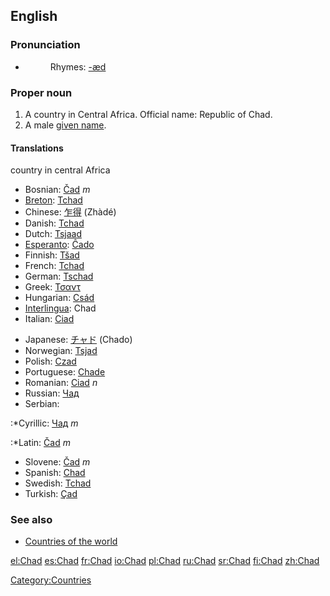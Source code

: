 {{see|chad}}
==English==

===Pronunciation===
*{{IPA|/tʃæd/}}
*:Rhymes: [[Rhymes:English:-æd|-æd]]

===Proper noun===
{{en-proper noun}}

#A country in Central Africa. Official name: Republic of Chad.
#A male [[given name]].

====Translations====
;country in central Africa
{{top}}
*Bosnian: [[Čad]] ''m''
*[[Breton]]: [[Tchad]]
*Chinese: [[乍得]] (Zhàdé)
*Danish: [[Tchad]]
*Dutch: [[Tsjaad]]
*[[Esperanto]]: [[Ĉado]]
*Finnish: [[Tšad]]
*French: [[Tchad]]
*German: [[Tschad]]
*Greek: [[Τσαντ]]
*Hungarian: [[Csád]]
*[[Interlingua]]: Chad
*Italian: [[Ciad]]
{{mid}}
*Japanese: [[チャド]] (Chado)
*Norwegian: [[Tsjad]]
*Polish: [[Czad]]
*Portuguese: [[Chade]]
*Romanian: [[Ciad]] ''n''
*Russian: [[Чад]]
*Serbian:
:*Cyrillic: [[Чад]] ''m''
:*Latin: [[Čad]] ''m''
*Slovene: [[Čad]] ''m''
*Spanish: [[Chad]]
*Swedish: [[Tchad]]
*Turkish: [[Çad]]
{{bottom}}

===See also===
*[[Countries of the world]]

[[Category:Countries]]

[[el:Chad]]
[[es:Chad]]
[[fr:Chad]]
[[io:Chad]]
[[pl:Chad]]
[[ru:Chad]]
[[sr:Chad]]
[[fi:Chad]]
[[zh:Chad]]